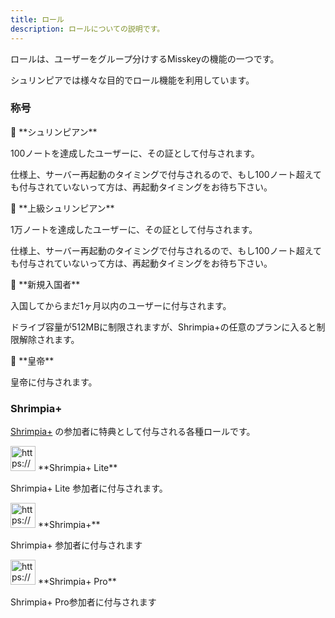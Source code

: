 ```yaml
---
title: ロール
description: ロールについての説明です。
---
```


<Stub />

ロールは、ユーザーをグループ分けするMisskeyの機能の一つです。

シュリンピアでは様々な目的でロール機能を利用しています。

### 称号

<aside>
🦐 **シュリンピアン**

100ノートを達成したユーザーに、その証として付与されます。

仕様上、サーバー再起動のタイミングで付与されるので、もし100ノート超えても付与されていないって方は、再起動タイミングをお待ち下さい。

</aside>

<aside>
🦐 **上級シュリンピアン**

1万ノートを達成したユーザーに、その証として付与されます。

仕様上、サーバー再起動のタイミングで付与されるので、もし100ノート超えても付与されていないって方は、再起動タイミングをお待ち下さい。

</aside>

<aside>
🔰 **新規入国者**

入国してからまだ1ヶ月以内のユーザーに付与されます。

ドライブ容量が512MBに制限されますが、Shrimpia+の任意のプランに入ると制限解除されます。

</aside>

<aside>
👑 **皇帝**

皇帝に付与されます。

</aside>

### Shrimpia+

[Shrimpia+](/services/shrimpia-plus) の参加者に特典として付与される各種ロールです。

<aside>
<img src="https://www.notion.so/icons/plus_gray.svg" alt="https://www.notion.so/icons/plus_gray.svg" width="40px" /> **Shrimpia+ Lite**

Shrimpia+ Lite 参加者に付与されます。

</aside>

<aside>
<img src="https://www.notion.so/icons/plus_red.svg" alt="https://www.notion.so/icons/plus_red.svg" width="40px" /> **Shrimpia+**

Shrimpia+ 参加者に付与されます

</aside>

<aside>
<img src="https://www.notion.so/icons/plus_green.svg" alt="https://www.notion.so/icons/plus_green.svg" width="40px" /> **Shrimpia+ Pro**

Shrimpia+ Pro参加者に付与されます

</aside>
